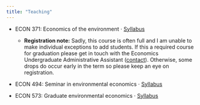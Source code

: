 ```yaml
---
title: "Teaching"
---
```


<!-- TODO: How to refer to static files? -->

- ECON 371: Economics of the environment $\cdot$ [Syllabus](pdf/ECON-371-syllabus-2023.pdf)
  - **Registration note:** Sadly, this course is often full and I am unable to make individual exceptions to add students. If this a required course for graduation please get in touch with the Economics Undergraduate Administrative Assistant ([contact](https://economics.ubc.ca/people/staff/)). Otherwise, some drops do occur early in the term so please keep an eye on registration.
  
- ECON 494: Seminar in environmental economics $\cdot$ [Syllabus](pdf/ECON-494-syllabus-2023.pdf)

- ECON 573: Graduate environmental economics $\cdot$ [Syllabus](pdf/ECON-573-syllabus-2023.pdf)
